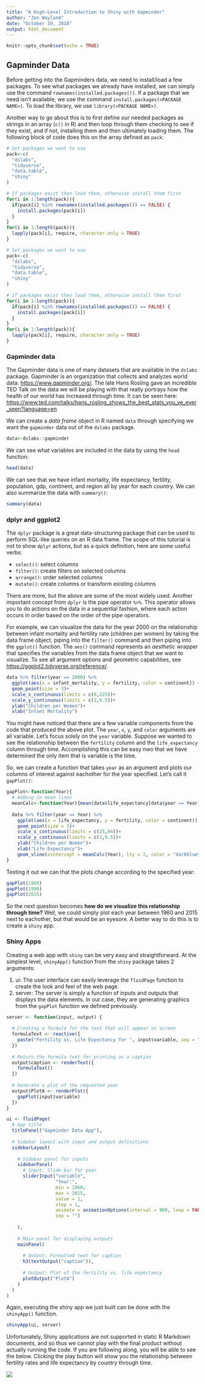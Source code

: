 ---
title: "A High-Level Introduction to Shiny with Gapminder"
author: "Jon Wayland"
date: "October 19, 2018"
output: html_document
---

```{r setup, include=FALSE}
knitr::opts_chunk$set(echo = TRUE)
```

## Gapminder Data

Before getting into the Gapminders data, we need to install/load a few packages. To see what packages we already have installed, we can simply use the command `rownames(installed.packages())`. If a package that we need isn't available, we use the command `install.packages(<PACKAGE NAME>)`. To load the library, we use `library(<PACKAGE NAME>)`. 

Another way to go about this is to first define our needed packages as strings in an array (`c()` in R) and then loop through them checking to see if they exist, and if not, installing them and then ultimately loading them. The following block of code does this on the array defined as `pack`:

```{r eval=FALSE}
# Set packages we want to use
pack<-c(
  "dslabs",
  "tidyverse",
  "data.table",
  "shiny"
) 

# If packages exist then load them, otherwise install them first
for(i in 1:length(pack)){
  if(pack[i] %in% rownames(installed.packages()) == FALSE) {
    install.packages(pack[i])
  }
}
for(i in 1:length(pack)){
  lapply(pack[i], require, character.only = TRUE)
}
```

```{r eval=TRUE, include = FALSE}
# Set packages we want to use
pack<-c(
  "dslabs",
  "tidyverse",
  "data.table",
  "shiny"
) 

# If packages exist then load them, otherwise install them first
for(i in 1:length(pack)){
  if(pack[i] %in% rownames(installed.packages()) == FALSE) {
    install.packages(pack[i])
  }
}
for(i in 1:length(pack)){
  lapply(pack[i], require, character.only = TRUE)
}
```

### Gapminder data
The Gapminder data is one of many datasets that are available in the `dslabs` package. Gapminder is an organization that collects and analyzes world data: <https://www.gapminder.org/>. The late Hans Rosling gave an incredible TED Talk on the data we will be playing with that really portrays how the health of our world has increased through time. It can be seen here: <https://www.ted.com/talks/hans_rosling_shows_the_best_stats_you_ve_ever_seen?language=en>

We can create a <i>data frame</i> object in R named `data` through specifying we want the `gapminder` data out of the `dslabs` package.

```{r eval=TRUE}
data<-dslabs::gapminder
```

We can see what variables are included in the data by using the `head` function:

```{r eval=TRUE}
head(data)
```

We can see that we have infant mortality, life expectancy, fertility, population, gdp, continent, and region all by year for each country. We can also summarize the data with `summary()`:

```{r eval = TRUE}
summary(data)
```

### dplyr and ggplot2

The `dplyr` package is a great data-structuring package that can be used to perform SQL-like queries on an R data frame. The scope of this tutorial is not to show `dplyr` actions, but as a quick definition, here are some useful verbs:
<ul>
<li>`select()`: select columns</li>
<li>`filter()`: create filters on selected columns</li>
<li>`arrange()`: order selected columns</li>
<li>`mutate()`: create columns or transform existing columns</li>
</ul>

There are more, but the above are some of the most widely used. Another important concept from `dplyr` is the pipe operator `%>%`. This operator allows you to do actions on the data in a sequential fashion, where each action occurs in order based on the order of the pipe operators.

For example, we can visualize the data for the year 2000 on the relationship between infant mortality and fertility rate (children per women) by taking the data frame object, piping into the `filter()` command and then piping into the `ggplot()` function. The `aes()` command represents an <i>aesthetic</i> wrapper that specifies the variables from the data frame object that we want to visualize. To see all argument options and geometric capabilities, see <https://ggplot2.tidyverse.org/reference/>.

```{r eval=TRUE}
data %>% filter(year == 2000) %>%
  ggplot(aes(x = infant_mortality, y = fertility, color = continent)) +
  geom_point(size = 3)+
  scale_x_continuous(limits = c(0,225))+
  scale_y_continuous(limits = c(1,9.5))+
  ylab("Children per Women")+
  xlab("Infant Mortality")
```

You might have noticed that there are a few variable components from the code that produced the above plot. The `year`, `x`, `y`, and `color` arguments are all variable. Let's focus solely on the `year` variable. Suppose we wanted to see the relationship between the `fertility` column and the `life_expectancy` column through time. Accomplishing this can be easy nwo that we have determined the only item that is variable is the time.

So, we can create a function that takes `year` as an argument and plots our columns of interest against eachother for the year specified. Let's call it `gapPlot()`:

```{r eval = TRUE}
gapPlot<-function(Year){
  # Adding in mean lines
  meanCalc<-function(Year){mean(data$life_expectancy[data$year == Year])}
  
  data %>% filter(year == Year) %>%
    ggplot(aes(x = life_expectancy, y = fertility, color = continent)) +
    geom_point(size = 3)+
    scale_x_continuous(limits = c(25,84))+
    scale_y_continuous(limits = c(1,9.5))+
    ylab("Children per Women")+
    xlab("Life Expectancy")+
    geom_vline(xintercept = meanCalc(Year), lty = 2, color = "darkblue")
}
```

Testing it out we can that the plots change according to the specified year:

```{r eval=TRUE}
gapPlot(1960)
gapPlot(1990)
gapPlot(2015)
```

So the next question becomes <b>how do we visualize this relationship through time?</b> Well, we could simply plot each year between 1960 and 2015 next to eachother, but that would be an eyesore. A better way to do this is to create a `shiny` app.


### Shiny Apps
Creating a web app with `shiny` can be very easy and straightforward. At the simplest level, `shinyApp()` function from the `shiny` package takes 2 arguments:
<ol>
<li>ui: The user interface can easily leverage the `fluidPage` function to create the look and feel of the web page.</li>
<li>server: The server is simply a function of inputs and outputs that displays the data elements. In our case, they are generating graphics from the `gapPlot` function we defined previously.</li>
</ol>

```{r eval = TRUE}
server <- function(input, output) {
  
  # Creating a formula for the text that will appear on screen
  formulaText <- reactive({
    paste("Fertility vs. Life Expectancy for ", input$variable, sep = "")
  })
  
  # Return the formula text for printing as a caption 
  output$caption <- renderText({
    formulaText()
  })
  
  # Generate a plot of the requested year
  output$PlotA <- renderPlot({
    gapPlot(input$variable)
  })
}

ui <- fluidPage(
  # App title
  titlePanel("Gapminder Data App"),
  
  # Sidebar layout with input and output definitions 
  sidebarLayout(
    
    # Sidebar panel for inputs
    sidebarPanel(
      # Input: Slide bar for year
      sliderInput("variable", 
                  "Year:", 
                  min = 1960, 
                  max = 2015, 
                  value = 1,
                  step = 1,
                  animate = animationOptions(interval = 900, loop = FALSE),
                  sep = "")
      
    ),
    
    # Main panel for displaying outputs
    mainPanel(
      
      # Output: Formatted text for caption
      h3(textOutput("caption")),
      
      # Output: Plot of the fertility vs. life expectancy
      plotOutput("PlotA")
    )
  )
)
```

Again, executing the shiny app we just built can be done with the `shinyApp()` function.

```{r eval=FALSE}
shinyApp(ui, server)
```

Unfortunately, Shiny applications are not supported in static R Markdown documents, and so thus we cannot play with the final product without actually running the code. If you are following along, you will be able to see the below. Clicking the play button will show you the relationship between fertility rates and life expectancy by country through time.

![](ShinyApp.png)
